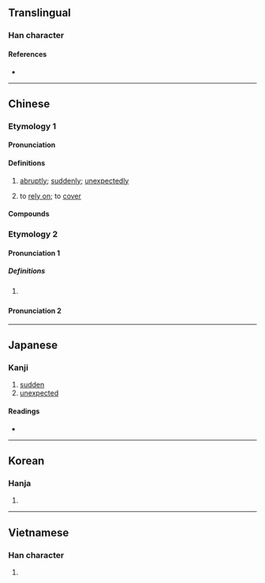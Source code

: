 {{character info}}
==Translingual==

===Han character===
{{Han char|rn=85|rad=水|as=10|sn=13|four=34117|canj=EGIT|ids=⿰氵盍}}

====References====
* {{Han ref|kx=0639.260|dkj=17936|dj=1046.170|hdz=31693.080|uh=6E98|ud=28312|bh=B7C2|bd=47042}}

----

==Chinese==
{{zh-forms}}

===Etymology 1===

====Pronunciation====
{{zh-pron
|m=kè
|c=hap6
|mc=2
|oc=3
|ma=
|cat=adv,v
}}

====Definitions====
{{zh-hanzi}}

# {{lb|zh|literary}} [[abruptly]]; [[suddenly]]; [[unexpectedly]]
# {{lb|zh|literary}} to [[rely on]]; to [[cover]]

====Compounds====
{{zh-der|溘死|溘溘|溘然|溘謝|溘逝|溘然長逝|溘然謝世}}

===Etymology 2===

====Pronunciation 1====
{{zh-pron
|m=kài
|mc=1
|oc=1
|cat=v
}}

=====Definitions=====
{{zh-hanzi}}

# {{zh-hg}} {{rfdef|zh}} <!-- 《漢語大字典》：船觸沙擱淺。 -->

====Pronunciation 2====
{{zh-pron
|oc=2
|cat=
}}
{{zh-attn-split}}

----

==Japanese==

===Kanji===
{{ja-kanji|grade=|rs=水10}}

# [[sudden]]
# [[unexpected]]

====Readings====
* {{ja-readings
|goon=こう<こふ
|kanon=こう<かふ
|kun=[[たちまち]] (tachimachi), [[にわか]] (niwaka)}}

----

==Korean==

===Hanja===
{{ko-hanja|hangeul=합|eumhun=|rv=hap|mr=hap|y=hap}}

# {{rfdef|ko|sort=水10}}

----

==Vietnamese==

===Han character===
{{vi-readings|rs=水10|reading=hụp}}

# {{rfdef|vi|sort=水10}}